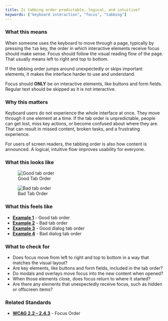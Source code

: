 ```yaml
---
title: Is tabbing order predictable, logical, and intuitive?
keywords: ["keyboard interaction", "focus", "tabbing"]
---
```


### What this means
When someone uses the keyboard to move through a page, typically by pressing the `Tab` key, the order in which interactive elements receive focus should make sense. Focus should follow the visual reading flow of the page. That usually means left to right and top to bottom.

If the tabbing order jumps around unexpectedly or skips important elements, it makes the interface harder to use and understand.

Focus should **ONLY** be on interactive elements, like buttons and form fields. Regular text should be skipped as it is not interactive.

### Why this matters
Keyboard users do not experience the whole interface at once. They move through it one element at a time. If the tab order is unpredictable, people can get lost, miss key actions, or become confused about where they are. That can result in missed content, broken tasks, and a frustrating experience.

For users of screen readers, the tabbing order is also how content is announced. A logical, intuitive flow improves usability for everyone.

### What this looks like
<div className={'diagram-container flex-col lg:flex-row'}>
	<figure className={'w-full lg:w-1/2'}>
		<img src={'/images/examples/keyboard-interaction/ki-h1-A.png'} alt="Good tab order"/>
		<figcaption>Good Tab Order</figcaption>
	</figure>
	<figure className={"w-full lg:w-1/2"}>
		<img src={'/images/examples/keyboard-interaction/ki-h1-B.png'} alt="Bad tab order"/>
		<figcaption>Bad Tab Order</figcaption>
	</figure>
</div>

### What this feels like
- **[Example 1](/examples/keyboard-interaction/heuristic-1/1)** - Good tab order
- **[Example 2](/examples/keyboard-interaction/heuristic-1/2)** - Bad tab order
- **[Example 3](/examples/keyboard-interaction/heuristic-1/3)** - Good dialog tab order
- **[Example 4](/examples/keyboard-interaction/heuristic-1/4)** - Bad dialog tab order

### What to check for
- Does focus move from left to right and top to bottom in a way that matches the visual layout?
- Are key elements, like buttons and form fields, included in the tab order?
- Do modals and overlays move focus into the new content when opened?
- When those elements close, does focus return to where it started?
- Are there any elements that unexpectedly receive focus, such as hidden or offscreen items?

### Related Standards
- **[WCAG 2.2 – 2.4.3](https://www.w3.org/WAI/WCAG22/Understanding/focus-order.html)** - Focus Order
